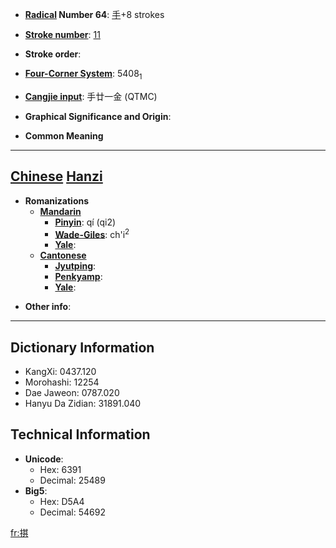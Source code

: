 * '''[[Wiktionary:Chinese radical index| Radical]] Number 64''': [[Wiktionary:Chinese radical index 手|手]]+8 strokes

* '''[[Wiktionary:Chinese total strokes index|Stroke number]]''': [[Wiktionary:Chinese total strokes index 11|11]]

* '''Stroke order''': 

* '''[[Wiktionary:Chinese four corner index|Four-Corner System]]''': 5408<sub>1</sub>

* '''[[Wiktionary:Chinese Cangjie index|Cangjie input]]''': 手廿一金 (QTMC)

* '''Graphical Significance and Origin''': 

* '''Common Meaning'''

----

== [[Chinese]] [[Hanzi]] ==

* '''Romanizations'''
** '''[[Mandarin]]'''
*** '''[[Pinyin]]''': qí (qi2)
*** '''[[Wade-Giles]]''': ch'i<sup>2</sup>
*** '''[[Yale]]''': 
** '''[[Cantonese]]'''
*** '''[[Jyutping]]''':
*** '''[[Penkyamp]]''': 
*** '''[[Yale]]''': 

* '''Other info''': 

----

== Dictionary Information ==

* KangXi: 0437.120
* Morohashi: 12254
* Dae Jaweon: 0787.020
* Hanyu Da Zidian: 31891.040

== Technical Information ==

* '''Unicode''':
** Hex: 6391
** Decimal: 25489
* '''Big5''':
** Hex: D5A4
** Decimal: 54692

[[fr:掑]]